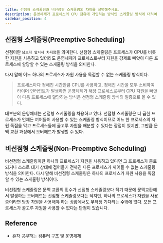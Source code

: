 ```yaml
---
title: 선점형 스케줄링과 비선점형 스케줄링의 차이를 설명해주세요.
description: 운영체제가 프로세스의 CPU 점유에 개입하는 방식인 스케줄링 방식에 대하여 알아보자.
sidebar_position: 4
---
```


## 선점형 스케줄링(Preemptive Scheduling)

선점이란 `남보다 앞서서 차지함`을 의미한다.
선점형 스케줄링은 프로세스가 CPU를 비롯한 자원을 사용하고 있더라도 운영체제가 프로세스로부터 자원을 강제로
빼앗아 다른 프로세스에 할당할 수 있는 스케줄링 방식을 의미한다.

다시 말해 어느 하나의 프로세스가 자원 사용을 독점할 수 없는 스케줄링 방식이다.

> 프로세스마다 정해진 시간만큼 CPU를 사용하고, 정해진 시간을 모두 소비하여 타이머 인터럽트가 발생하면
> 운영체제가 해당 프로세스로부터 CPU 자원을 빼앗아 다음 프로세스에 할당하는 방식은 선점형 스케줄링
> 방식의 일종으로 볼 수 있다.

대부분의 운영체제는 선점형 스케줄링을 차용하고 있다.
선점형 스케줄링은 더 급한 프로세스가 언제든 끼어들어 사용할 수 있는 스케줄링 방식이므로 어느 한 프로세스의
자원 독점을 막고 프로세스들에 골고루 자원을 배분할 수 있다는 장점이 있지만,
그만큼 문맥 교환 과정에서 오버헤드가 발생할 수 있다.

## 비선점형 스케줄링(Non-Preemptive Scheduling)

비선점형 스케줄링이란 하나의 프로세스가 자원을 사용하고 있다면 그 프로세스가 종료되거나 스스로 대기 상태에
접어들기 전까진 다른 프로세스가 끼어들 수 없는 스케줄링 방식을 의미한다.
다시 말해 비선점형 스케줄링은 하나의 프로세스가 자원 사용을 독점할 수 있는 스케줄링 방식이다.

비선점형 스케줄링은 문맥 교환의 횟수가 선점형 스케줄링보다 적기 때문에 문맥교환에서 발생하는 오버헤드는
선점형 스케줄링보다는 적지만, 하나의 프로세스가 자원을 사용 중이라면 당장 자원을 사용해야 하는 상황에서도
무작정 기다리는 수밖에 없다. 모든 프로세스가 골고루 자원을 사용할 수 없다는 단점이 있습니다.

## Reference

- 혼자 공부하는 컴퓨터 구조 및 운영체제
